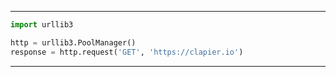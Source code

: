 ***
```python
import urllib3

http = urllib3.PoolManager()
response = http.request('GET', 'https://clapier.io')
```
***